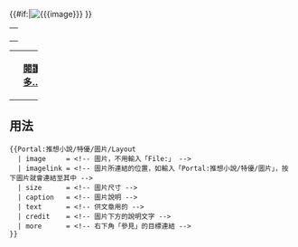 {{#if:{{{image}}}|[[Image:{{{image}}}|center]]  }}
{| class="noprint" width="100%" border="0" style="padding: 0; margin: 0; background-color:transparent"
|width="33%"| <center> <small>{{{credit}}}</small> </center> 
|}
{{{text}}}
{| class="noprint" width="100%"  border="0" style="padding: 0; margin: 0; background-color:transparent"
|-
| width="33%"| || 
 <div style="text-align:right;margin-right:10px;margin-bottom:4px;">
'''[[{{{more}}}|閱讀更多……]]'''
 </div >
|}<noinclude>

== 用法 ==
<pre>
{{Portal:推想小說/特優/圖片/Layout
  | image     = <!-- 圖片，不用輸入「File:」 -->
  | imagelink = <!-- 圖片所連結的位置，如輸入「Portal:推想小說/特優/圖片」，按下圖片就會連結至其中 -->
  | size      = <!-- 圖片尺寸 -->
  | caption   = <!-- 圖片說明 -->
  | text      = <!-- 供文章用的 -->
  | credit    = <!-- 圖片下方的說明文字 -->
  | more      = <!-- 右下角「參見」的目標連結 -->
}}
</pre></noinclude>